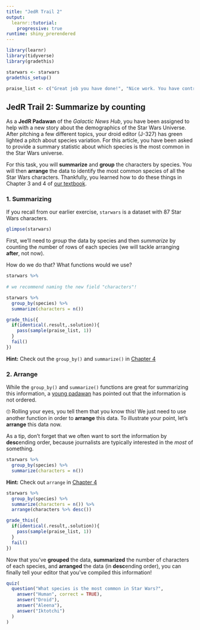 ```yaml
---
title: "JedR Trail 2"
output: 
  learnr::tutorial:
    progressive: true
runtime: shiny_prerendered
---
```



```r
library(learnr)
library(tidyverse)
library(gradethis)

starwars <- starwars
gradethis_setup()

praise_list <- c("Great job you have done!", "Nice work. You have controlled your fear.", "Wow! The force is with you!", "Great job! Mind tricks don't work on you!", "The force is strong with this one.")

```


## JedR Trail 2: Summarize by counting

As a **JedR Padawan** of the *Galactic News Hub*, you have been assigned to help with a new story about the demographics of the Star Wars Universe. After pitching a few different topics, your droid editor (J-327) has green lighted a pitch about species variation. For this article, you have been asked to provide a summary statistic about which species is the most common in the Star Wars universe.

For this task, you will **summarize** and **group** the characters by species. You will then **arrange** the data to identify the most common species of all the Star Wars characters. Thankfully, you learned how to do these things in Chapter 3 and 4 of [our textbook](https://utdata.github.io/rwdir/counts-import.html).

### 1. Summarizing

If you recall from our earlier exercise, `starwars` is a dataset with 87 Star Wars characters.

```r
glimpse(starwars)
```

First, we'll need to *group* the data by species and then *summarize* by counting the *n*umber of rows of each species (we will tackle arranging **after**, not now).

How do we do that? What functions would we use?

```r
starwars %>%
  
# we recommend naming the new field "characters"!
```

```r
starwars %>%
  group_by(species) %>%
  summarize(characters = n())
```

```r
grade_this({
  if(identical(.result,.solution)){ 
    pass(sample(praise_list, 1))
  }
  fail()
})

```

<div id="gbsumexercise-hint">
**Hint:** Check out the `group_by()` and `summarize()` in [Chapter 4](https://utdata.github.io/rwdir/count-analysis.html#summarize)
</div>

### 2. Arrange

While the `group_by()` and `summarize()` functions are great for summarizing this information, a [young padawan](https://www.starwars.com/news/what-is-a-padawan) has pointed out that the information is not ordered. 

🙄 Rolling your eyes, you tell them that you know this! We just need to use another function in order to **arrange** this data. To illustrate your point, let's **arrange** this data now.

As a tip, don't forget that we often want to sort the information by **desc**ending order, because journalists are typically interested in the *most* of something.

```r
starwars %>%
  group_by(species) %>%
  summarize(characters = n())
```

<div id="arrangeexercise-hint">
**Hint:** Check out `arrange` in [Chapter 4](https://utdata.github.io/rwdir/count-analysis.html#arrange-the-results)
</div>

```r
starwars %>%
  group_by(species) %>%
  summarize(characters = n()) %>%
  arrange(characters %>% desc())
```

```r
grade_this({
  if(identical(.result,.solution)){
    pass(sample(praise_list, 1))
  }
  fail()
})
```

Now that you've **grouped** the data, **summarized** the number of characters of each species, and **arranged** the data (in **desc**ending order), you can finally tell your editor that you've compiled this information!

```r
quiz(
  question("What species is the most common in Star Wars?",
    answer("Human", correct = TRUE),
    answer("Droid"),
    answer("Aleena"),
    answer("Iktotchi")
  )
)
```
